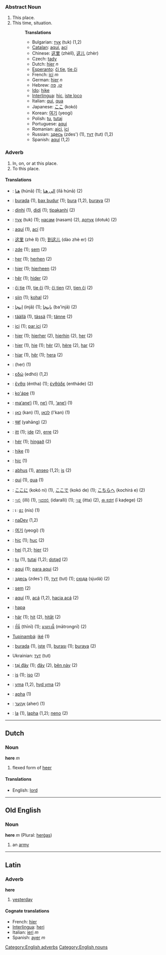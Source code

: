 ===Abstract Noun===
#This place.
#This time, situation.
#:'''Translations'''
#:*Bulgarian: [[тук]] (tuk) (1,2)
#:*[[Catalan]]: [[aquí]], [[ací]]
#:*Chinese: [[这里]] (zhèlǐ), [[这儿]] (zhèr)
#:*Czech: [[tady]]
#:*Dutch: [[hier]] ''n''
#:*[[Esperanto]]: [[ĉi tie]], [[tie ĉi]]
#:*French: [[ici]] ''m''
#:*German: [[hier]] ''n''
#:*Hebrew: [[קן]], [[פה]]
#:*[[Ido]]: [[hike]]
#:*[[Interlingua]]: [[hic]], [[iste loco]]
#:*Italian: [[qui]], [[qua]]
#:*Japanese: [[ここ]] (kokó)
#:*Korean: [[여기]] (yeogi)
#:*Polish: [[tu]], [[tutaj]]
#:*Portuguese: [[aqui]]
#:*Romanian: [[aici]], [[ici]]
#:*Russian: [[здесь]] (zdes') (1), [[тут]] (tut) (1,2)
#:*Spanish: [[aquí]] (1,2)

===Adverb===
#In, on, or at this place.
#To this place.

====Translations====
*{{ar}}: [[هنا]] (húnā) (1); [[الى هنا]] (ílā húnā) (2)
*{{az}}: [[burada]] (1), [[bax budur]] (1); [[bura]] (1,2), [[buraya]] (2)
*{{bns}}: [[dinhi]] (1), [[didí]] (1); [[tipakanhi]] (2)
*{{bg}}: [[тук]] (tuk) (1); [[насам]] (nasam) (2), [[дотук]] (dotuk) (2)
*{{ca}}: [[aquí]] (1), [[ací]] (1)
*{{zh}}: [[这里]] (zhè lǐ) (1); [[到这儿]] (dào zhè er) (2)
*{{cz}}: [[zde]] (1); [[sem]] (2)
*{{da}}: [[her]] (1); [[herhen]] (2)
*{{nl}}: [[hier]] (1); [[hierheen]] (2)
*{{ang}}: [[hêr]] (1); [[hider]] (2)
*{{eo}}: [[ĉi tie]] (1), [[tie ĉi]] (1); [[ĉi tien]] (2), [[tien ĉi]] (2)
*{{et}}: [[siin]] (1); [[kohal]] (2)
*{{fa}}: [[اينجا]] (injā) (1); [[باينجا]] (ba'injā) (2)
*{{fi}}: [[täällä]] (1), [[tässä]] (1); [[tänne]] (2)
*{{fr}}: [[ici]] (1); [[par ici]] (2)
*{{de}}: [[hier]] (1); [[hierher]] (2), [[hierhin]] (2), [[her]] (2)
*{{gmh}}: [[hier]] (1), [[hie]] (1); [[hër]] (2), [[hëre]] (2), [[har]] (2)
*{{goh}}: [[hiar]] (1), [[hêr]] (1); [[hera]] (2)
*{{got}}: (her) (1)
*{{el}}: [[εδώ]] (edhó) (1,2)
*{{grc}}: [[ἔνθα]] (éntha) (1); [[ἐνθάδε]] (entháde) (2)
*{{gn}}: [[ko'ápe]] (1)
*{{haw}}: [[ma‘ane‘i]] (1), [[ne‘i]] (1), [[‘ane‘i]] (1)
*{{he}}: [[כאן]] (kan) (1), [[לכאן]] (l'kan) (1)
*{{hi}}: [[यहां]] (yahāng) (2)
*{{hu}}: [[itt]] (1); [[ide]] (2), [[erre]] (2)
*{{is}}: [[hér]] (1); [[hingað]] (2)
*{{io}}: [[hike]] (1)
*{{ia}}: [[hic]] (1)
*{{ga}}: [[abhus]] (1), [[anseo]] (1,2); [[is]] (2)
*{{it}}: [[qui]] (1), [[qua]] (1)
*{{ja}}: [[ここに]] (kokó ni) (1), [[ここで]] (kokó de) (1); [[こちらへ]] (kochirá e) (2)
*{{kn}}: [[ಇಲ್ಲಿ]] (illi) (1), [[ಇದರಲ್ಲಿ]] (idaralli) (1); [[ಇತ್ತ]] (itta) (2), [[ಈ ಕಡೆಗೆ]] (ī kaḍege) (2)
*{{km}}: [[េនះ]] (nis) (1)
*{{tlh}}: [[naDev]] (1,2)
*{{ko}}: [[여기]] (yeogi) (1)
*{{la}}: [[hic]] (1); [[huc]] (2)
*{{lb}}: [[hei]] (1,2); [[hier]] (2)
*{{pl}}: [[tu]] (1), [[tutaj]] (1,2); [[dotąd]] (2)
*{{pt}}: [[aqui]] (1); [[para aqui]] (2)
*{{ru}}: [[здесь]] (zdes') (1), [[тут]] (tut) (1); [[сюда]] (sjudá) (2)
*{{sk}}: [[sem]] (2)
*{{es}}: [[aquí]] (1), [[acá]] (1,2), [[hacia acá]] (2)
*{{sw}}: [[hapa]]
*{{sv}}: [[här]] (1); [[hit]] (2), [[hitåt]] (2)
*{{th}}: [[ที่นี่]] (thīnī) (1); [[มาตรงนี้]] (mātrongnī) (2)
*[[Tupinambá]]: [[iké]] (1)
*{{tr}}: [[burada]] (1), [[işte]] (1), [[burası]] (1); [[buraya]] (2)
*Ukrainian: [[тут]] (tut)
*{{vi}}: [[tại đây]] (1); [[đây]] (2), [[bên này]] (2)
*{{vo}}: [[is]] (1); [[iso]] (2)
*{{cy}}: [[yma]] (1,2), [[hyd yma]] (2)
*{{xh}}: [[apha]] (1)
*{{yi}}: [[אַהער]] (aher) (1)
*{{zu}}: [[la]] (1), [[lapha]] (1,2); [[neno]] (2)
----

==Dutch==
=== Noun ===
'''here''' ''m''

# flexed form of [[heer]]

==== Translations ====
*English: [[lord]]

----
==Old English==
===Noun===
'''here''' ''m'' (Plural: [[hergas|herġas]])

#an [[army]]
----

==Latin==
=== Adverb ===
'''here'''

# [[yesterday]]

==== Cognate translations ====
*French: [[hier]]
*[[Interlingua]]: [[heri]]
*Italian: [[ieri]] ''m''
*Spanish: [[ayer]] ''m''
[[Category:English adverbs]]
[[Category:English nouns]]